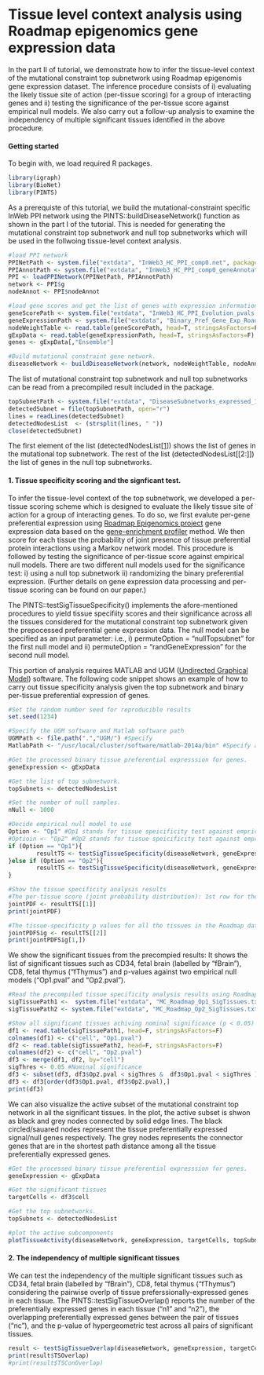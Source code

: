 %\VignetteEngine{knitr}
%\VignetteIndexEntry{Tutorial Part II - Tissue level context analysis (Roadmap)}

Tissue level context analysis using Roadmap epigenomics gene expression data
===============================================
In the part II of tutorial, we demonstrate how to infer the tissue-level context of the mutational constraint top subnetwork using Roadmap epigenomis gene expression dataset. The inference procedure consists of i) evaluating the likely tissue site of action (per-tissue scoring) for a group of interacting genes and ii) testing the significance of the per-tissue score against empirical null models. We also carry out a follow-up analysis to examine the independency of multiple significant tissues identified in the above procedure.    

#### Getting started 
To begin with, we load required R packages. 
```r
library(igraph)
library(BioNet)
library(PINTS)
```

As a prerequiste of this tutorial, we build the mutational-constraint specific InWeb PPI network using the PINTS::buildDiseaseNetwork() function as shown in the part I of the tutorial. This is needed for generating the mutational constraint top subnetwork and null top subnetworks which will be used in the follwoing tissue-level context analysis.  
```r
#load PPI network
PPINetPath <- system.file("extdata", "InWeb3_HC_PPI_comp0.net", package="PINTS")
PPIAnnotPath <- system.file("extdata", "InWeb3_HC_PPI_comp0_geneAnnotation.txt", package="PINTS")
PPI <- loadPPINetwork(PPINetPath, PPIAnnotPath)
network <- PPI$g
nodeAnnot <- PPI$nodeAnnot

#load gene scores and get the list of genes with expression information (binary preferential expression).
geneScorePath <- system.file("extdata", "InWeb3_HC_PPI_Evolution_pvals.txt", package="PINTS")
geneExpressionPath <- system.file("extdata", "Binary_Pref_Gene_Exp_Roadmap.txt", package="PINTS")
nodeWeightTable <- read.table(geneScorePath, head=T, stringsAsFactors=F)
gExpData <- read.table(geneExpressionPath, head=T, stringsAsFactors=F) 
genes <- gExpData[,"Ensemble"]

#Build mutational constraint gene network. 
diseaseNetwork <- buildDiseaseNetwork(network, nodeWeightTable, nodeAnnot, nodeNameBy ="Ensemble", nodeSelected=genes)
```

The list of mutational constraint top subnetwork and null top subnetworks can be read from a precompiled result included in the package. 
```r
topSubnetPath <- system.file("extdata", "DiseaseSubnetworks_expressed_100perms.txt", package="PINTS")
detectedSubnet = file(topSubnetPath, open="r")
lines = readLines(detectedSubnet)
detectedNodesList  <- (strsplit(lines, " "))
close(detectedSubnet)
```
The first element of the list (detectedNodesList[[1]]) shows the list of genes in the mutational top subnetwork. The rest of the list (detectedNodesList[[2:]]) the list of genes in the null top subnetworks.


#### 1. Tissue specificity scoring and the signficant test.  
To infer the tissue-level context of the top subnetwork, we developed a per-tissue scoring scheme which is designed to evaluate the likely tissue site of action for a group of interacting genes. To do so, we first evalute per-gene preferential expression using [Roadmap Epigenomics project][2] gene expression data based on the [gene-enrichment profiler][1] method. We then score for each tissue the probability of joint presence of tissue preferential protein interactions using a Markov network model. This procedure is followed by testing the significance of per-tissue score against empirical null models. There are two different null models used for the significance test: i) using a null top subnetwork ii) randomizing the binary preferential expression. (Further details on gene expression data processing and per-tissue scoring can be found on our paper.)   

The PINTS::testSigTissueSpecificity() implements the afore-mentioned procedures to yield tissue specifiity scores and their significance across all the tissues considered for the mutational constraint top subnetwork given the prepocessed preferential gene expression data. The null model can be specified as an input parameter: i.e., i) permuteOption = "nullTopsubnet" for the first null model and ii) permuteOption = "randGeneExpression" for the second null model.     

This portion of analysis requires MATLAB and UGM ([Undirected Graphical Model][3]) software. The following code snippet shows an example of how to carry out tissue specificity analysis given the top subnetwork and binary per-tissue preferential expression of genes.     
```r

#Set the random number seed for reproducible results
set.seed(1234)  

#Specify the UGM software and Matlab software path
UGMPath <- file.path(".","UGM/") #Specify 
MatlabPath <- "/usr/local/cluster/software/matlab-2014a/bin" #Specify a Matlab path. This is where a MATLAB lives on the Louise cluster (Yale HPC).

#Get the processed binary tissue preferential expresssion for genes. 
geneExpression <- gExpData

#Get the list of top subnetwork.
topSubnets <- detectedNodesList

#Set the number of null samples.  
nNull <- 1000 

#Decide empirical null model to use
Option <- "Op1" #Op1 stands for tissue speicificity test against emprical null model 1: null top subnetwork
#Optioin <- "Op2" #Op2 stands for tissue speicificity test against emprical null model 2: randomized tissue specificity  
if (Option == "Op1"){
        resultTS <- testSigTissueSpecificity(diseaseNetwork, geneExpression, topSubnets, nNull, permuteOption = "nullTopsubnet", algorithmOption=UGMPath, MATLABPATH=MatlabPath)
}else if (Option == "Op2"){
        resultTS <- testSigTissueSpecificity(diseaseNetwork, geneExpression, topSubnets[[1]], nNull, permuteOption = "randGeneExpression", algorithmOption=UGMPath, MATLABPATH=MatlabPath)
}

#Show the tissue specificity analysis results
#The per-tissue score (joint probability distribution): 1st row for the top subnetwork and 2nd to the rest row for the null top subnetwork 
jointPDF <- resultTS[[1]]
print(jointPDF) 

#The tissue-specificity p values for all the tissues in the Roadmap dataset.
jointPDFSig <- resultTS[[2]]
print(jointPDFSig[1,])  
```

We show the significant tissues from the precompied results: It shows the list of significant tissues such as CD34, fetal brain (labelled by "fBrain"), CD8, fetal thymus ("fThymus")  and p-values against two empirical null models ("Op1.pval" and "Op2.pval"). 
```r
#Read the precompiled tissue specificity analysis results using Roadmap epigenomics gene expression dataset.
sigTissuePath1 <-  system.file("extdata", "MC_Roadmap_Op1_SigTissues.txt", package="PINTS")
sigTissuePath2 <- system.file("extdata", "MC_Roadmap_Op2_SigTissues.txt", package="PINTS")

#Show all significant tissues achiving nominal significance (p < 0.05) 
df1 <- read.table(sigTissuePath1, head=F, stringsAsFactors=F) 
colnames(df1) <- c("cell", "Op1.pval")
df2 <- read.table(sigTissuePath2, head=F, stringsAsFactors=F)
colnames(df2) <- c("cell", "Op2.pval")
df3 <- merge(df1, df2, by="cell")
sigThres <- 0.05 #Nominal significance 
df3 <- subset(df3, df3$Op2.pval < sigThres &  df3$Op1.pval < sigThres )
df3 <- df3[order(df3$Op1.pval, df3$Op2.pval),]
print(df3)  
```

We can also visualize the active subset of the mutational constraint top network in all the significant tissues. In the plot, the active subset is shwon as black and grey nodes connected by solid edge lines. The black circled/sauared nodes represent the tissue preferentially expressed signal/null genes respectively. The grey nodes represents the connector genes that are in the shortest path distance among all the tissue preferentially expressed genes.      
```r
#Get the processed binary tissue preferential expresssion for genes. 
geneExpression <- gExpData

#Get the significant tissues
targetCells <- df3$cell 

#Get the top subnetworks. 
topSubnets <- detectedNodesList

#plot the active subcomponents
plotTissueActivity(diseaseNetwork, geneExpression, targetCells, topSubnets[[1]])
```

#### 2. The independency of multiple significant tissues
We can test the independency of the multiple significant tissues such as CD34, fetal brain (labelled by "fBrain"), CD8, fetal thymus ("fThymus") considering the pairwise overlp of tissue preferssionally-expressed genes in each tissue. The PINTS::testSigTissueOverlap() reports the number of the preferentially expressed genes in each tissue ("n1" and "n2"), the overlapping preferentially expressed genes between the pair of tissues ("nc"), and the p-value of hypergeometric test across all pairs of significant tissues. 

```r
result <- testSigTissueOverlap(diseaseNetwork, geneExpression, targetCells, topSubnets[[1]])
print(result$TSOverlap)
#print(result$TSConOverlap)
```

[1]: http://xavierlab2.mgh.harvard.edu/EnrichmentProfiler/
[2]: http://www.roadmapepigenomics.org/
[3]: http://www.di.ens.fr/~mschmidt/Software/UGM.html.
